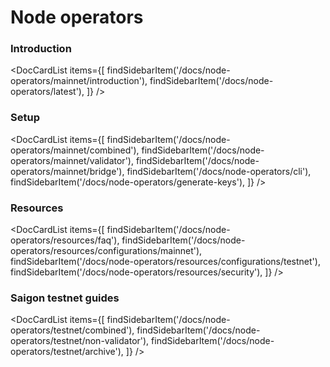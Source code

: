 
# Node operators
### Introduction

<DocCardList items={[
    findSidebarItem('/docs/node-operators/mainnet/introduction'),
    findSidebarItem('/docs/node-operators/latest'),
    ]} />

### Setup

<DocCardList items={[
    findSidebarItem('/docs/node-operators/mainnet/combined'),
    findSidebarItem('/docs/node-operators/mainnet/validator'),
    findSidebarItem('/docs/node-operators/mainnet/bridge'),
    findSidebarItem('/docs/node-operators/cli'),
    findSidebarItem('/docs/node-operators/generate-keys'),
    ]} />

### Resources

<DocCardList items={[
    findSidebarItem('/docs/node-operators/resources/faq'),
    findSidebarItem('/docs/node-operators/resources/configurations/mainnet'),
    findSidebarItem('/docs/node-operators/resources/configurations/testnet'),
    findSidebarItem('/docs/node-operators/resources/security'),
    ]} />

### Saigon testnet guides

<DocCardList items={[
    findSidebarItem('/docs/node-operators/testnet/combined'),
    findSidebarItem('/docs/node-operators/testnet/non-validator'),
    findSidebarItem('/docs/node-operators/testnet/archive'),
    ]} />
